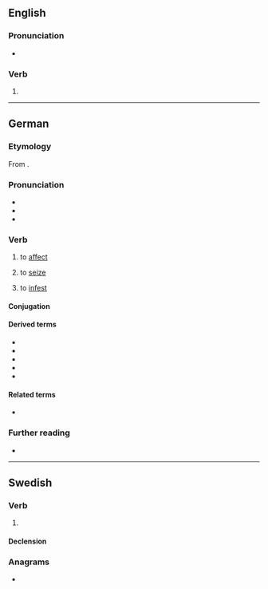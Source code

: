 {{also|Befällen}}
==English==

===Pronunciation===
* {{IPA|en|/bɪˈfɔlən/}}

===Verb===
{{head|en|verb form|cat2=irregular past participles}}

# {{inflection of|en|befall||past|part}}

----

==German==

===Etymology===
From {{affix|de|be-|fallen}}.

===Pronunciation===
* {{IPA|de|/bəˈfaln̩/|/bəˈfalən/}}
* {{audio|de|De-befallen.ogg|Audio}}
* {{hyphenation|de|be|fal|len}}

===Verb===
{{de-verb-strong|class=7|befällt|befiel|befallen|past subjunctive=befiele}}

# {{lb|de|of a disease}} to [[affect]]
# {{lb|de|of fear, desire, etc.}} to [[seize]]
# to [[infest]]

====Conjugation====
{{de-conj-strong|befall|befiel|befallen|h||befäll||a|||a}}

====Derived terms====
* {{l|de|Befallen}}
* {{l|de|Befaller}}
* {{l|de|Befallung}}
* {{l|de|befallend}}
* {{l|de|befallen}}

====Related terms====
* {{l|de|Befall}}

===Further reading===
* {{R:Duden}}

----

==Swedish==

===Verb===
{{head|sv|verb form}}

# {{lb|sv|nonstandard}} {{sv-verb-form-past|befalla}}
#:{{syn|sv|befalld}} {{q|standard}}

====Declension====
{{sv-adj-pastpart|en-stem=befall}}

===Anagrams===
* {{anagrams|sv|a=abeeflln|befallne}}